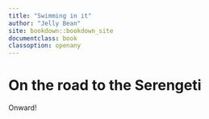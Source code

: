 ```yaml
---
title: "Swimming in it"
author: "Jelly Bean"
site: bookdown::bookdown_site
documentclass: book
classoption: openany
---
```


# On the road to the Serengeti

Onward!
